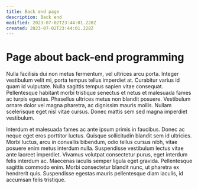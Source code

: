 ```yaml
---
title: Back end page
description: Back end
modified: 2023-07-02T23:44:01.228Z
created: 2023-07-02T23:44:01.228Z
---
```


# Page about back-end programming

Nulla facilisis dui non metus fermentum, vel ultrices arcu porta. Integer vestibulum velit mi, porta tempus tellus imperdiet at. Curabitur varius id quam id vulputate. Nulla sagittis tempus sapien vitae consequat. Pellentesque habitant morbi tristique senectus et netus et malesuada fames ac turpis egestas. Phasellus ultrices metus non blandit posuere. Vestibulum ornare dolor vel magna pharetra, ac dignissim mauris mollis. Nullam scelerisque eget nisl vitae cursus. Donec mattis sem sed magna imperdiet vestibulum.

Interdum et malesuada fames ac ante ipsum primis in faucibus. Donec ac neque eget eros porttitor luctus. Quisque sollicitudin blandit sem id ultricies. Morbi luctus, arcu in convallis bibendum, odio tellus cursus nibh, vitae posuere enim metus interdum nulla. Suspendisse vestibulum lectus vitae ante laoreet imperdiet. Vivamus volutpat consectetur purus, eget interdum felis interdum ac. Maecenas iaculis semper ligula eget gravida. Pellentesque sagittis commodo enim. Morbi consectetur blandit nunc, ut pharetra ex hendrerit quis. Suspendisse egestas mauris pellentesque diam iaculis, id accumsan felis tristique.